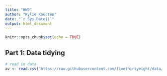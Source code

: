 ```yaml
---
title: "HW9"
author: "Kylie Knudten"
date: "`r Sys.Date()`"
output: html_document
---
```


```r
knitr::opts_chunk$set(echo = TRUE)
```

## Part 1: Data tidying

```r
# read in data
av <- read.csv("https://raw.githubusercontent.com/fivethirtyeight/data/master/avengers/avengers.csv",stringsAsFactors = FALSE)
```

